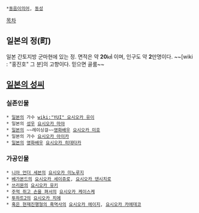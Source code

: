  *[[동음이의어]], [[동성]]

[[목차]]
== 일본의 정(町) ==
일본 간토지방 군마현에 있는 정.
면적은 약 '''20'''㎢ 이며, 인구도 약 '''2'''만명이다. ~~[wiki : "홍진호" 그 분]의 고향이다. 믿으면 골룸~~

== [[일본의 성씨]] ==
=== 실존인물 ===
 * [[일본]]의 가수 [[wiki:"YUI" 요시오카 유이]]
 * 일본의 [[성우]] [[요시오카 마야]]
 * [[일본]]의 ~~레이싱걸~~[[영화]][[배우]] [[요시오카 미호]]
 * 일본의 가수 [[요시오카 아이카]]
 * [[일본]]의 [[영화]][[배우]] [[요시오카 히데타카]]

=== 가공인물 ===
 * [[니아 언더 세븐]]의 [[요시오카 미노루지]]
 * [[베가본드]]의 [[요시오카 세이쥬로]], [[요시오카 덴시치로]]
 * [[쓰리몬]]의 [[요시오카 유키]]
 * [[주먹 쥐고 손을 펴서]]의 [[요시오카 케이스케]]
 * [[투하트2]]의 [[요시오카 치에]]
 * [[혹은 현재진행형의 흑역사]]의 [[요시오카 에이지]], [[요시오카 카에데코]]
